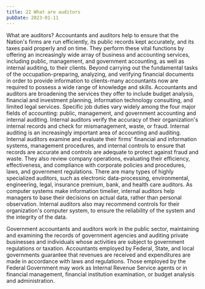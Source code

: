 ```yaml
---
title: 22 What are auditors
pubDate: 2023-01-11
---
```


What are auditors?
Accountants and auditors help to ensure that the Nation's firms are run efficiently, its public records kept accurately, and its taxes paid properly and on time. They perform these vital functions by offering an increasingly wide array of business and accounting services, including public, management, and government accounting, as well as internal auditing, to their clients. Beyond carrying out the fundamental tasks of the occupation-preparing, analyzing, and verifying financial documents in order to provide information to clients-many accountants now are required to possess a wide range of knowledge and skills. Accountants and auditors are broadening the services they offer to include budget analysis, financial and investment planning, information technology consulting, and limited legal services.
Specific job duties vary widely among the four major fields of accounting: public, management, and government accounting and internal auditing.
Internal auditors verify the accuracy of their organization's internal records and check for mismanagement, waste, or fraud. Internal auditing is an increasingly important area of accounting and auditing. Internal auditors examine and evaluate their firms' financial and information systems, management procedures, and internal controls to ensure that records are accurate and controls are adequate to protect against fraud and waste. They also review company operations, evaluating their efficiency, effectiveness, and compliance with corporate policies and procedures, laws, and government regulations. There are many types of highly specialized auditors, such as electronic data-processing, environmental, engineering, legal, insurance premium, bank, and health care auditors. As computer systems make information timelier, internal auditors help managers to base their decisions on actual data, rather than personal observation. Internal auditors also may recommend controls for their organization's computer system, to ensure the reliability of the system and the integrity of the data.

Government accountants and auditors work in the public sector, maintaining and examining the records of government agencies and auditing private businesses and individuals whose activities are subject to government regulations or taxation. Accountants employed by Federal, State, and local governments guarantee that revenues are received and expenditures are made in accordance with laws and regulations. Those employed by the Federal Government may work as Internal Revenue Service agents or in financial management, financial institution examination, or budget analysis and administration.